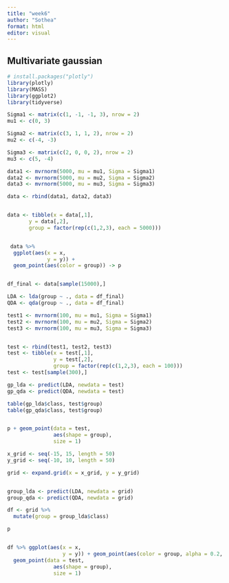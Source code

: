 ```yaml
---
title: "week6"
author: "Sothea"
format: html
editor: visual
---
```


## Multivariate gaussian 

```r
# install.packages("plotly")
library(plotly)
library(MASS)
library(ggplot2)
library(tidyverse)

Sigma1 <- matrix(c(1, -1, -1, 3), nrow = 2)
mu1 <- c(0, 3)

Sigma2 <- matrix(c(3, 1, 1, 2), nrow = 2)
mu2 <- c(-4, -3)

Sigma3 <- matrix(c(2, 0, 0, 2), nrow = 2)
mu3 <- c(5, -4)

data1 <- mvrnorm(5000, mu = mu1, Sigma = Sigma1)
data2 <- mvrnorm(5000, mu = mu2, Sigma = Sigma2)
data3 <- mvrnorm(5000, mu = mu3, Sigma = Sigma3)

data <- rbind(data1, data2, data3)


data <- tibble(x = data[,1],
       y = data[,2],
       group = factor(rep(c(1,2,3), each = 5000)))


 data %>%
  ggplot(aes(x = x,
             y = y)) +
  geom_point(aes(color = group)) -> p


df_final <- data[sample(15000),]

LDA <- lda(group ~ ., data = df_final)
QDA <- qda(group ~ ., data = df_final)

test1 <- mvrnorm(100, mu = mu1, Sigma = Sigma1)
test2 <- mvrnorm(100, mu = mu2, Sigma = Sigma2)
test3 <- mvrnorm(100, mu = mu3, Sigma = Sigma3)


test <- rbind(test1, test2, test3)
test <- tibble(x = test[,1],
               y = test[,2],
               group = factor(rep(c(1,2,3), each = 100)))
test <- test[sample(300),]

gp_lda <- predict(LDA, newdata = test)
gp_qda <- predict(QDA, newdata = test)

table(gp_lda$class, test$group)
table(gp_qda$class, test$group)


p + geom_point(data = test,
               aes(shape = group),
               size = 1)

x_grid <- seq(-15, 15, length = 50)
y_grid <- seq(-10, 10, length = 50)

grid <- expand.grid(x = x_grid, y = y_grid)


group_lda <- predict(LDA, newdata = grid)
group_qda <- predict(QDA, newdata = grid)

df <- grid %>%
  mutate(group = group_lda$class) 

p


df %>% ggplot(aes(x = x,
                  y = y)) + geom_point(aes(color = group, alpha = 0.2, size = 5)) +
  geom_point(data = test,
               aes(shape = group),
               size = 1)


```


